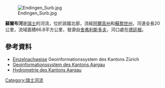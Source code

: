 {{Coord|47.56822|N|8.25494|E|display=title}}
[[Image:Endingen_Surb.jpg|right]]

'''蘇爾布河'''是[[瑞士|瑞士]]的河流，位於該國北部，流經[[阿爾高州|阿爾高州]]和[[蘇黎世州|蘇黎世州]]，河道全長20公里，流域面積66.8平方公里，發源自[[舍弗利斯多夫|舍弗利斯多夫]]，河口處在[[德廷根|德廷根]]。

==參考資料==
* [http://maps.zh.ch/ Einzelnachweise] {{Wayback|url=http://maps.zh.ch/ |date=20190217202341 }} Geoinformationssystem des Kantons Zürich
* [https://www.ag.ch/de/dfr/geoportal/geoportal.jsp Geoinformationssystem des Kantons Aargau] {{Wayback|url=https://www.ag.ch/de/dfr/geoportal/geoportal.jsp |date=20210213214922 }}
*[https://www.ag.ch/de/bvu/umwelt_natur_landschaft/hochwasserschutz/hydronet_argovia__hydrometrische_messstationen_/karte/karte_1.jsp Hydrometrie des Kantons Aargau] {{Wayback|url=https://www.ag.ch/de/bvu/umwelt_natur_landschaft/hochwasserschutz/hydronet_argovia__hydrometrische_messstationen_/karte/karte_1.jsp |date=20210112015327 }}

{{Switzerland-geo-stub}}
[[Category:瑞士河流|Category:瑞士河流]]